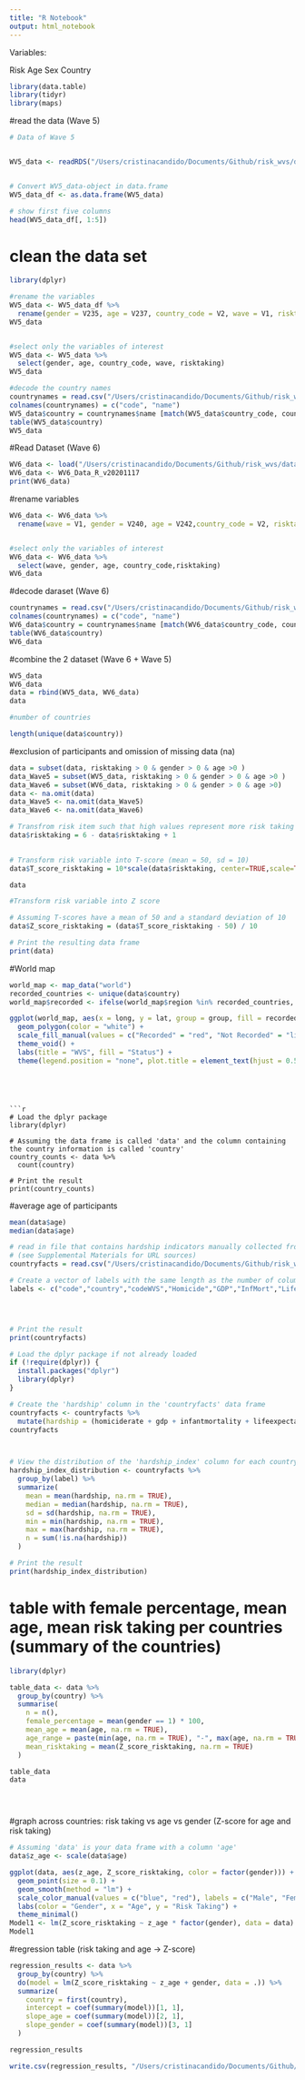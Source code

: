 ```yaml
---
title: "R Notebook"
output: html_notebook
---
```

Variables: 

Risk
Age 
Sex
Country


```r
library(data.table)
library(tidyr)
library(maps)
```

#read the data (Wave 5)
```r
# Data of Wave 5


WV5_data <- readRDS("/Users/cristinacandido/Documents/Github/risk_wvs/data/WVS/F00007944-WV5_Data_R_v20180912.rds")


# Convert WV5_data-object in data.frame 
WV5_data_df <- as.data.frame(WV5_data)

# show first five columns
head(WV5_data_df[, 1:5])
```

# clean the data set
```r
library(dplyr)

#rename the variables
WV5_data <- WV5_data_df %>%
  rename(gender = V235, age = V237, country_code = V2, wave = V1, risktaking = V86)
WV5_data


#select only the variables of interest
WV5_data <- WV5_data %>%
  select(gender, age, country_code, wave, risktaking)
WV5_data
```

```r
#decode the country names 
countrynames = read.csv("/Users/cristinacandido/Documents/Github/risk_wvs/data/WVS/countrynames.txt", header=FALSE,as.is=TRUE)
colnames(countrynames) = c("code", "name")
WV5_data$country = countrynames$name [match(WV5_data$country_code, countrynames$code)]
table(WV5_data$country)
WV5_data


```

#Read Dataset (Wave 6)
```r
WV6_data <- load("/Users/cristinacandido/Documents/Github/risk_wvs/data/WVS/WV6_Data_R_v20201117.rdata") 
WV6_data <- WV6_Data_R_v20201117 
print(WV6_data)
```

#rename variables
```r
WV6_data <- WV6_data %>%
  rename(wave = V1, gender = V240, age = V242,country_code = V2, risktaking = V76)


#select only the variables of interest
WV6_data <- WV6_data %>%
  select(wave, gender, age, country_code,risktaking)
WV6_data

```


#decode daraset (Wave 6)
```r
countrynames = read.csv("/Users/cristinacandido/Documents/Github/risk_wvs/data/WVS/countrynames.txt", header=FALSE,as.is=TRUE)
colnames(countrynames) = c("code", "name")
WV6_data$country = countrynames$name [match(WV6_data$country_code, countrynames$code)]
table(WV6_data$country)
WV6_data
```

#combine the 2 dataset (Wave 6 + Wave 5)
```r
WV5_data
WV6_data
data = rbind(WV5_data, WV6_data)
data

#number of countries

length(unique(data$country))
```
#exclusion of participants and omission of missing data (na)
```r
data = subset(data, risktaking > 0 & gender > 0 & age >0 )
data_Wave5 = subset(WV5_data, risktaking > 0 & gender > 0 & age >0 )
data_Wave6 = subset(WV6_data, risktaking > 0 & gender > 0 & age >0)
data <- na.omit(data)
data_Wave5 <- na.omit(data_Wave5)
data_Wave6 <- na.omit(data_Wave6)
```
```r
# Transfrom risk item such that high values represent more risk taking
data$risktaking = 6 - data$risktaking + 1

  
# Transform risk variable into T-score (mean = 50, sd = 10)
data$T_score_risktaking = 10*scale(data$risktaking, center=TRUE,scale=TRUE)+50

data

#Transform risk variable into Z score 

# Assuming T-scores have a mean of 50 and a standard deviation of 10
data$Z_score_risktaking = (data$T_score_risktaking - 50) / 10

# Print the resulting data frame
print(data)

```
#World map 
```r
world_map <- map_data("world")
recorded_countries <- unique(data$country)
world_map$recorded <- ifelse(world_map$region %in% recorded_countries, "Recorded", "Not Recorded")

ggplot(world_map, aes(x = long, y = lat, group = group, fill = recorded)) + 
  geom_polygon(color = "white") +
  scale_fill_manual(values = c("Recorded" = "red", "Not Recorded" = "lightgrey"), guide = "none") +
  theme_void() +
  labs(title = "WVS", fill = "Status") +
  theme(legend.position = "none", plot.title = element_text(hjust = 0.5))

```




```




```r
# Load the dplyr package
library(dplyr)

# Assuming the data frame is called 'data' and the column containing the country information is called 'country'
country_counts <- data %>%
  count(country)

# Print the result
print(country_counts)

```



#average age of participants
```r
mean(data$age)
median(data$age)
```

```r
# read in file that contains hardship indicators manually collected from CIA factbook, WHO, and World Bank 
# (see Supplemental Materials for URL sources)
countryfacts = read.csv("/Users/cristinacandido/Documents/Github/risk_wvs/data/WVS/countryfacts_selection.csv", as.is = TRUE, header = TRUE) 

# Create a vector of labels with the same length as the number of columns in 'countryfacts'
labels <- c("code","country","codeWVS","Homicide","GDP","InfMort","LifeExp","GINI","GenderPEdu","code2")




# Print the result
print(countryfacts)
```

```r
# Load the dplyr package if not already loaded
if (!require(dplyr)) {
  install.packages("dplyr")
  library(dplyr)
}

# Create the 'hardship' column in the 'countryfacts' data frame
countryfacts <- countryfacts %>%
  mutate(hardship = (homiciderate + gdp + infantmortality + lifeexpectancy + gini + femalemale_primedu) / 6)
countryfacts



# View the distribution of the 'hardship_index' column for each country
hardship_index_distribution <- countryfacts %>%
  group_by(label) %>%
  summarize(
    mean = mean(hardship, na.rm = TRUE),
    median = median(hardship, na.rm = TRUE),
    sd = sd(hardship, na.rm = TRUE),
    min = min(hardship, na.rm = TRUE),
    max = max(hardship, na.rm = TRUE),
    n = sum(!is.na(hardship))
  )

# Print the result
print(hardship_index_distribution)
```

# table with female percentage, mean age, mean risk taking per countries (summary of the countries)
```r

library(dplyr)

table_data <- data %>%
  group_by(country) %>%
  summarise(
    n = n(),
    female_percentage = mean(gender == 1) * 100,
    mean_age = mean(age, na.rm = TRUE),
    age_range = paste(min(age, na.rm = TRUE), "-", max(age, na.rm = TRUE)),
    mean_risktaking = mean(Z_score_risktaking, na.rm = TRUE)
  )

table_data
data





```

#graph across countries: risk taking vs age vs gender (Z-score for age and risk taking)   
```r
# Assuming 'data' is your data frame with a column 'age'
data$z_age <- scale(data$age)

ggplot(data, aes(z_age, Z_score_risktaking, color = factor(gender))) +
  geom_point(size = 0.1) +  
  geom_smooth(method = "lm") +
  scale_color_manual(values = c("blue", "red"), labels = c("Male", "Female")) +
  labs(color = "Gender", x = "Age", y = "Risk Taking") +
  theme_minimal()
Model1 <- lm(Z_score_risktaking ~ z_age * factor(gender), data = data)
Model1
```

#regression table (risk taking and age -> Z-score)
```r
regression_results <- data %>%
  group_by(country) %>%
  do(model = lm(Z_score_risktaking ~ z_age + gender, data = .)) %>%
  summarize(
    country = first(country),
    intercept = coef(summary(model))[1, 1],
    slope_age = coef(summary(model))[2, 1],
    slope_gender = coef(summary(model))[3, 1]
  )

regression_results

write.csv(regression_results, "/Users/cristinacandido/Documents/Github/risk_wvs/regression_results.csv", row.names = FALSE)
```


```r
```






















